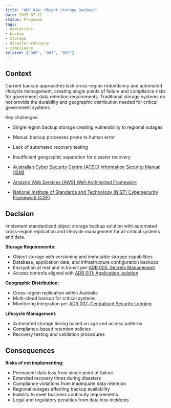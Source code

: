 ```yaml
---
title: "ADR 014: Object Storage Backups"
date: 2025-07-22
status: Proposed
tags:
- operations
- backup
- storage
- disaster-recovery
- compliance
related: ["005", "001", "007"]
---
```


## Context

Current backup approaches lack cross-region redundancy and automated lifecycle management, creating single points of failure and compliance risks for government data retention requirements. Traditional storage systems do not provide the durability and geographic distribution needed for critical government systems.

Key challenges:

- Single region backup storage creating vulnerability to regional outages
- Manual backup processes prone to human error
- Lack of automated recovery testing
- Insufficient geographic separation for disaster recovery

- [Australian Cyber Security Centre (ACSC) Information Security Manual (ISM)](https://www.cyber.gov.au/resources-business-and-government/essential-cyber-security/ism)
- [Amazon Web Services (AWS) Well-Architected Framework](https://aws.amazon.com/architecture/well-architected/)
- [National Institute of Standards and Technology (NIST) Cybersecurity Framework (CSF)](https://www.nist.gov/cyberframework)

## Decision

Implement standardized object storage backup solution with automated cross-region replication and lifecycle management for all critical systems and data.

**Storage Requirements:**

- Object storage with versioning and immutable storage capabilities
- Database, application data, and infrastructure configuration backups
- Encryption at rest and in transit per [ADR 005: Secrets Management](../security/005-secrets-management.qmd)
- Access controls aligned with [ADR 001: Application Isolation](../security/001-isolation.qmd)

**Geographic Distribution:**

- Cross-region replication within Australia
- Multi-cloud backup for critical systems
- Monitoring integration per [ADR 007: Centralised Security Logging](../operations/007-logging.qmd)

**Lifecycle Management:**

- Automated storage tiering based on age and access patterns
- Compliance-based retention policies
- Recovery testing and validation procedures

## Consequences

**Risks of not implementing:**

- Permanent data loss from single point of failure
- Extended recovery times during disasters
- Compliance violations from inadequate data retention
- Regional outages affecting backup availability
- Inability to meet business continuity requirements
- Legal and regulatory penalties from data loss incidents
